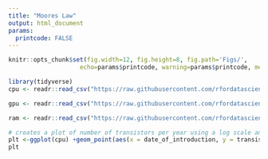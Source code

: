 ```yaml
---
title: "Moores Law"
output: html_document
params:
  printcode: FALSE
---
```

```r
knitr::opts_chunk$set(fig.width=12, fig.height=8, fig.path='Figs/',
                    echo=params$printcode, warning=params$printcode, message=params$printcode)
```

```r
library(tidyverse)
cpu <- readr::read_csv("https://raw.githubusercontent.com/rfordatascience/tidytuesday/master/data/2019/2019-09-03/cpu.csv")

gpu <- readr::read_csv("https://raw.githubusercontent.com/rfordatascience/tidytuesday/master/data/2019/2019-09-03/gpu.csv")

ram <- readr::read_csv("https://raw.githubusercontent.com/rfordatascience/tidytuesday/master/data/2019/2019-09-03/ram.csv")
```

```r
# creates a plot of number of transistors per year using a log scale and points are colored by area with smaller chips white and larger chips purple.
plt <-ggplot(cpu) +geom_point(aes(x = date_of_introduction, y = transistor_count, color = area)) + ggtitle("Number of CPU transitors per year") + labs(y = "number of transistors", x = "year") + xlim(1970, 2020) + scale_y_log10() + scale_color_gradient2(limits = c(5, 850))
plt
```



